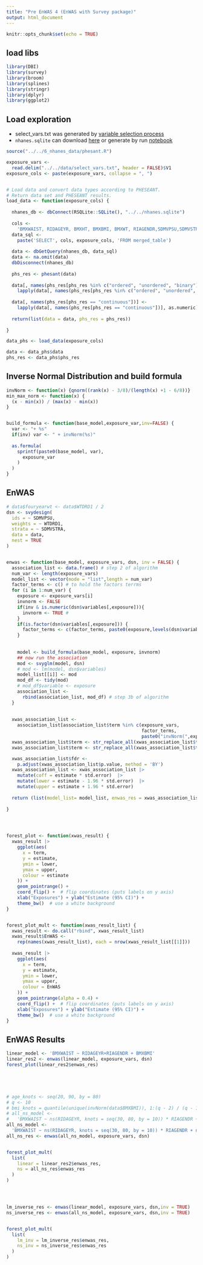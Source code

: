 ```yaml
---
title: "Pre EnWAS 4 (EnWAS with Survey package)"
output: html_document
---
```


```r
knitr::opts_chunk$set(echo = TRUE)
```

## load libs
```r
library(DBI)
library(survey)
library(broom)
library(splines)
library(stringr)
library(dplyr)
library(ggplot2)

```

## Load exploration

- select_vars.txt was generated by [variable selection process](https://ccb-hms.github.io/Imputation/7_enwas/diet_var_selection.html)
- `nhanes.sqlite` can download [here](https://github.com/ccb-hms/Imputation/blob/main/nhanes.sqlite) or generate by run [notebook](https://ccb-hms.github.io/Imputation/6_nhanes_data/nhanes_exploratory.html)

```r
source("../../6_nhanes_data/phesant.R")

exposure_vars <-
  read.delim("../../data/select_vars.txt", header = FALSE)$V1
exposure_cols <- paste(exposure_vars, collapse = ", ")


# Load data and convert data types according to PHESEANT.
# Return data set and PHESEANT results.
load_data <- function(exposure_cols) {
 
  nhanes_db <- dbConnect(RSQLite::SQLite(), "../../nhanes.sqlite")
  
  cols <-
    'BMXWAIST, RIDAGEYR, BMXHT, BMXBMI, BMXWT, RIAGENDR,SDMVPSU,SDMVSTRA, years,'
  data_sql <-
    paste('SELECT', cols, exposure_cols, 'FROM merged_table')
  
  data <- dbGetQuery(nhanes_db, data_sql)
  data <- na.omit(data)
  dbDisconnect(nhanes_db)
  
  phs_res <- phesant(data)
  
  data[, names(phs_res[phs_res %in% c("ordered", "unordered", "binary")])] <-
    lapply(data[, names(phs_res[phs_res %in% c("ordered", "unordered", "binary")])], as.factor)
  
  data[, names(phs_res[phs_res == "continuous"])] <-
    lapply(data[, names(phs_res[phs_res == "continuous"])], as.numeric)
  
  return(list(data = data, phs_res = phs_res))
  
}

data_phs <- load_data(exposure_cols)

data <- data_phs$data
phs_res <- data_phs$phs_res

```


## Inverse Normal Distribution and build formula

```r
invNorm <- function(x) {qnorm((rank(x) - 3/8)/(length(x) +1 - 6/8))}
min_max_norm <- function(x) {
  (x - min(x)) / (max(x) - min(x))
}


build_formula <- function(base_model,exposure_var,inv=FALSE) {
  var <- "+ %s"
  if(inv) var <- " + invNorm(%s)" 
  
  as.formula(
    sprintf(paste0(base_model, var),
      exposure_var
    )
  )
}


```



## EnWAS

```r

# data$fouryearwt <- data$WTDRD1 / 2
dsn <- svydesign(
  ids = ~ SDMVPSU,
  weights = ~ WTDRD1,
  strata = ~ SDMVSTRA,
  data = data,
  nest = TRUE
)


enwas <- function(base_model, exposure_vars, dsn, inv = FALSE) {
  association_list <- data.frame() # step 2 of algorithm
  num_var <- length(exposure_vars)
  model_list <- vector(mode = "list",length = num_var)
  factor_terms <- c() # to hold the factors terrms
  for (i in 1:num_var) {
    exposure <- exposure_vars[i]
    invnorm <- FALSE
    if(inv & is.numeric(dsn$variables[,exposure])){
      invnorm <- TRUE #
    } 
    if(is.factor(dsn$variables[,exposure])) {
      factor_terms <- c(factor_terms, paste0(exposure,levels(dsn$variables[,exposure])))
    }
      
                        
    model <- build_formula(base_model, exposure, invnorm)
    ## now run the association
    mod <- svyglm(model, dsn)
    # mod <- lm(model, dsn$variables)
    model_list[[i]] <- mod
    mod_df <- tidy(mod)
    # mod_df$variable <- exposure
    association_list <-
      rbind(association_list, mod_df) # step 3b of algorithm
  }
  
  
  xwas_association_list <-
    association_list[association_list$term %in% c(exposure_vars,
                                                  factor_terms,
                                                  paste0("invNorm(",exposure_vars,")")),]
  xwas_association_list$term <- str_replace_all(xwas_association_list$term, "invNorm", "")
  xwas_association_list$term <- str_replace_all(xwas_association_list$term, "[[:punct:]]", "")

  xwas_association_list$fdr <-
    p.adjust(xwas_association_list$p.value, method = 'BY')
  xwas_association_list <- xwas_association_list |>
    mutate(coff = estimate * std.error)  |>
    mutate(lower = estimate - 1.96 * std.error)  |>
    mutate(upper = estimate + 1.96 * std.error)
  
  return (list(model_list= model_list, enwas_res = xwas_association_list))
  
}




forest_plot <- function(xwas_result) {
  xwas_result |>
    ggplot(aes(
      x = term,
      y = estimate,
      ymin = lower,
      ymax = upper,
      colour = estimate
    )) +
    geom_pointrange() +
    coord_flip() +  # flip coordinates (puts labels on y axis)
    xlab("Exposures") + ylab("Estimate (95% CI)") +
    theme_bw()  # use a white background
}


forest_plot_mult <- function(xwas_result_list) {
  xwas_result <- do.call("rbind", xwas_result_list)
  xwas_result$EnWAS <-
    rep(names(xwas_result_list), each = nrow(xwas_result_list[[1]]))
  
  xwas_result |>
    ggplot(aes(
      x = term,
      y = estimate,
      ymin = lower,
      ymax = upper,
      colour = EnWAS
    )) +
    geom_pointrange(alpha = 0.4) +
    coord_flip() +  # flip coordinates (puts labels on y axis)
    xlab("Exposures") + ylab("Estimate (95% CI)") +
    theme_bw()  # use a white background
}


```


## EnWAS Results

```r

linear_model <- 'BMXWAIST ~ RIDAGEYR+RIAGENDR + BMXBMI'
linear_res2 <- enwas(linear_model, exposure_vars, dsn)
forest_plot(linear_res2$enwas_res)





# age_knots <- seq(20, 90, by = 80)
# q <- 10
# bmi_knots = quantile(unique(invNorm(data$BMXBMI)), 1:(q - 2) / (q - 1))
# all_ns_model <-
#   'BMXWAIST ~ ns(RIDAGEYR, knots = seq(30, 80, by = 10)) * RIAGENDR + ns(BMXBMI,knots = seq(30, 80, by = 10)) + ns(BMXWT) + ns(BMXHT, knots = seq(40, 200, by = 10))'
all_ns_model <-
  'BMXWAIST ~ ns(RIDAGEYR, knots = seq(30, 80, by = 10)) * RIAGENDR + ns(BMXBMI,knots = seq(30, 80, by = 10))'
all_ns_res <- enwas(all_ns_model, exposure_vars, dsn)


forest_plot_mult(
  list(
    linear = linear_res2$enwas_res,
    ns = all_ns_res$enwas_res
  )
)




lm_inverse_res <- enwas(linear_model, exposure_vars, dsn,inv = TRUE)
ns_inverse_res <- enwas(all_ns_model, exposure_vars, dsn,inv = TRUE)


forest_plot_mult(
  list(
    lm_inv = lm_inverse_res$enwas_res,
    ns_inv = ns_inverse_res$enwas_res
  )
)
  
```
